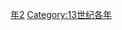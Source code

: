 {{Catnav|頁面分類|历史|歷史時代|年|13世纪各年}}
{{Commons category|1262}}

[[Category:1260年代|年2]]
[[Category:13世纪各年|Category:13世纪各年]]